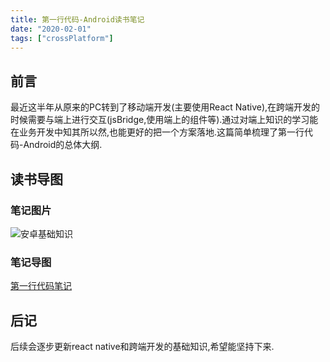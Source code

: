 ```yaml
---
title: 第一行代码-Android读书笔记
date: "2020-02-01"
tags: ["crossPlatform"]
---
```


## 前言
最近这半年从原来的PC转到了移动端开发(主要使用React Native),在跨端开发的时候需要与端上进行交互(jsBridge,使用端上的组件等).通过对端上知识的学习能在业务开发中知其所以然,也能更好的把一个方案落地.这篇简单梳理了第一行代码-Android的总体大纲.

## 读书导图
### 笔记图片
![安卓基础知识](/static/images/crossPlatformStatic/androidStatic/androidBase/android.png) 
### 笔记导图
[第一行代码笔记](https://github.com/icantunderstand/learnStuff/blob/master/androidBase.xmind)

## 后记
后续会逐步更新react native和跨端开发的基础知识,希望能坚持下来.



